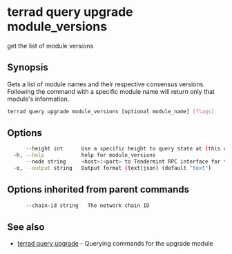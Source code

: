 # terrad query upgrade module_versions

get the list of module versions

## Synopsis

Gets a list of module names and their respective consensus versions.
Following the command with a specific module name will return only
that module's information.

```sh Terrad
terrad query upgrade module_versions [optional module_name] [flags]
```

## Options

```sh Terrad
      --height int      Use a specific height to query state at (this can error if the node is pruning state)
  -h, --help            help for module_versions
      --node string     <host>:<port> to Tendermint RPC interface for this chain (default "tcp://localhost:26657")
  -o, --output string   Output format (text|json) (default "text")
```

## Options inherited from parent commands

```sh Terrad
      --chain-id string   The network chain ID
```

## See also

* [terrad query upgrade](terrad_query_upgrade.mdx)	 - Querying commands for the upgrade module


